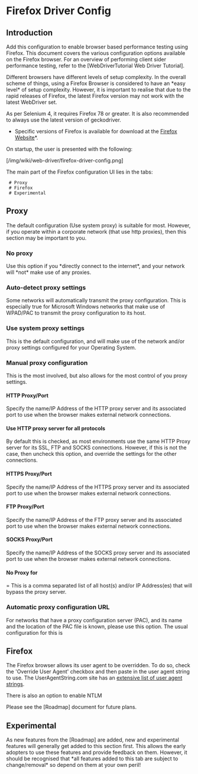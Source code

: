 = Firefox Driver Config=

== Introduction ==
Add this configuration to enable browser based performance testing using Firefox.  This document covers the various configuration options available on the Firefox browser.  For an overview of performing client sider performance testing, refer to the [WebDriverTutorial Web Driver Tutorial].  

Different browsers have different levels of setup complexity.  In the overall scheme of things, using a Firefox Browser is considered to have an *easy level* of setup complexity. However, it is important to realise that due to the rapid releases of Firefox, the latest Firefox version may not work with the latest WebDriver set.

As per Selenium 4, it requires Firefox 78 or greater. It is also recommended to always use the latest version of geckodriver.

*Specific versions of Firefox is available for download at the [https://ftp.mozilla.org/pub/mozilla.org/firefox/releases/ Firefox Website]*.

On startup, the user is presented with the following:

[/img/wiki/web-driver/firefox-driver-config.png]

The main part of the Firefox configuration UI lies in the tabs:
  # Proxy
  # Firefox
  # Experimental

== Proxy ==
The default configuration (Use system proxy) is suitable for most.  However, if you operate within a corporate network (that use http proxies), then this section may be important to you.

=== No proxy ===
Use this option if you *directly connect to the internet*, and your network will *not* make use of any proxies.  

=== Auto-detect proxy settings ===
Some networks will automatically transmit the proxy configuration.  This is especially true for Microsoft Windows networks that make use of WPAD/PAC to transmit the proxy configuration to its host.

=== Use system proxy settings ===
This is the default configuration, and will make use of the network and/or proxy settings configured for your Operating System.

=== Manual proxy configuration ===
This is the most involved, but also allows for the most control of you proxy settings.  

==== HTTP Proxy/Port ====
Specify the name/IP Address of the HTTP proxy server and its associated port to use when the browser makes external network connections.

==== Use HTTP proxy server for all protocols ====
By default this is checked, as most environments use the same HTTP Proxy server for its SSL, FTP and SOCKS connections.  However, if this is not the case, then uncheck this option, and override the settings for the other connections.

==== HTTPS Proxy/Port ====
Specify the name/IP Address of the HTTPS proxy server and its associated port to use when the browser makes external network connections.

==== FTP Proxy/Port ====
Specify the name/IP Address of the FTP proxy server and its associated port to use when the browser makes external network connections.

==== SOCKS Proxy/Port ====
Specify the name/IP Address of the SOCKS proxy server and its associated port to use when the browser makes external network connections.

==== No Proxy for =====
This is a comma separated list of all host(s) and/or IP Address(es) that will bypass the proxy server.

=== Automatic proxy configuration URL ===
For networks that have a proxy configuration server (PAC), and its name and the location of the PAC file is known, please use this option.  The usual configuration for this is {{{http://proxy-server/proxy.pac}}}

== Firefox ==
The Firefox browser allows its user agent to be overridden. To do so, check the 'Override User Agent' checkbox and then paste in the user agent string to use. The UserAgentString.com site has an [http://www.useragentstring.com/pages/useragentstring.php extensive list of user agent strings].

There is also an option to enable NTLM

Please see the [Roadmap] document for future plans.

== Experimental ==
As new features from the [Roadmap] are added, new and experimental features will generally get added to this section first.  This allows the early adopters to use these features and provide feedback on them.  However, it should be recognised that *all features added to this tab are subject to change/removal* so depend on them at your own peril!
